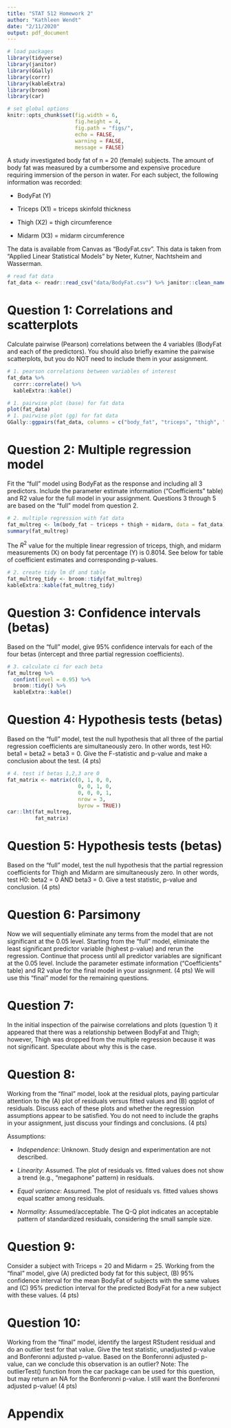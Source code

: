```yaml
---
title: "STAT 512 Homework 2"
author: "Kathleen Wendt"
date: "2/11/2020"
output: pdf_document
---
```


```r
# load packages
library(tidyverse)
library(janitor)
library(GGally)
library(corrr)
library(kableExtra)
library(broom)
library(car)
```

```r
# set global options
knitr::opts_chunk$set(fig.width = 6, 
                      fig.height = 4, 
                      fig.path = "figs/",
                      echo = FALSE, 
                      warning = FALSE, 
                      message = FALSE)
```

A study investigated body fat of n = 20 (female) subjects. The amount of body fat was measured by a cumbersome and expensive procedure requiring immersion of the person in water. For each subject, the following information was recorded:

- BodyFat (Y)

- Triceps (X1) = triceps skinfold thickness

- Thigh (X2) = thigh circumference

- Midarm (X3) = midarm circumference

The data is available from Canvas as “BodyFat.csv”. This data is taken from “Applied Linear Statistical Models” by Neter, Kutner, Nachtsheim and Wasserman.

```r
# read fat data
fat_data <- readr::read_csv("data/BodyFat.csv") %>% janitor::clean_names()
```

# Question 1: Correlations and scatterplots

Calculate pairwise (Pearson) correlations between the 4 variables (BodyFat and each of the predictors). You should also briefly examine the pairwise scatterplots, but you do NOT need to include them in your assignment.

```r
# 1. pearson correlations between variables of interest
fat_data %>% 
  corrr::correlate() %>% 
  kableExtra::kable()
```

```r
# 1. pairwise plot (base) for fat data
plot(fat_data)
# 1. pairwise plot (gg) for fat data
GGally::ggpairs(fat_data, columns = c("body_fat", "triceps", "thigh", "midarm"))
```

# Question 2: Multiple regression model

Fit the “full” model using BodyFat as the response and including all 3 predictors. Include the parameter estimate information (“Coefficients” table) and R2 value for the full model in your assignment. Questions 3 through 5 are based on the “full” model from question 2.

```r
# 2. multiple regression with fat data
fat_multreg <- lm(body_fat ~ triceps + thigh + midarm, data = fat_data)
summary(fat_multreg)
```

The $R^2$ value for the multiple linear regression of triceps, thigh, and midarm measurements (X) on body fat percentage (Y) is 0.8014. See below for table of coefficient estimates and corresponding p-values.

```r
# 2. create tidy lm df and table
fat_multreg_tidy <- broom::tidy(fat_multreg)
kableExtra::kable(fat_multreg_tidy)
```

# Question 3: Confidence intervals (betas)

Based on the “full” model, give 95% confidence intervals for each of the four betas (intercept and three partial regression coefficients).

```r
# 3. calculate ci for each beta
fat_multreg %>% 
  confint(level = 0.95) %>% 
  broom::tidy() %>% 
  kableExtra::kable()
```

# Question 4: Hypothesis tests (betas)

Based on the “full” model, test the null hypothesis that all three of the partial regression coefficients are simultaneously zero. In other words, test H0: beta1 = beta2 = beta3 = 0. Give the F-statistic and p-value and make a conclusion about the test. (4 pts)

```r
# 4. test if betas 1,2,3 are 0
fat_matrix <- matrix(c(0, 1, 0, 0,
                       0, 0, 1, 0,
                       0, 0, 0, 1,
                       nrow = 3, 
                       byrow = TRUE))
car::lht(fat_multreg, 
         fat_matrix)
```

# Question 5:  Hypothesis tests (betas)

Based on the “full” model, test the null hypothesis that the partial regression coefficients for Thigh and Midarm are simultaneously zero. In other words, test H0: beta2 = 0 AND beta3 = 0. Give a test statistic, p-value and conclusion. (4 pts)

# Question 6: Parsimony

Now we will sequentially eliminate any terms from the model that are not significant at the 0.05 level. Starting from the “full” model, eliminate the least significant predictor variable (highest p-value) and rerun the regression. Continue that process until all predictor variables are significant at the 0.05 level. Include the parameter estimate information (“Coefficients” table) and R2 value for the final model in your assignment. (4 pts) We will use this “final” model for the remaining questions.

# Question 7: 

In the initial inspection of the pairwise correlations and plots (question 1) it appeared that there was a relationship between BodyFat and Thigh; however, Thigh was dropped from the multiple regression because it was not significant. Speculate about why this is the case.

# Question 8: 

Working from the “final” model, look at the residual plots, paying particular attention to the (A) plot of residuals versus fitted values and (B) qqplot of residuals. Discuss each of these plots and whether the regression assumptions appear to be satisfied. You do not need to include the graphs in your assignment, just discuss your findings and conclusions. (4 pts)

Assumptions:

- *Independence*: Unknown. Study design and experimentation are not described.

- *Linearity*: Assumed. The plot of residuals vs. fitted values does not show a trend (e.g., "megaphone" pattern) in residuals.

- *Equal variance*: Assumed. The plot of residuals vs. fitted values shows equal scatter among residuals.

- *Normality*: Assumed/acceptable. The Q-Q plot indicates an acceptable pattern of standardized residuals, considering the small sample size. 

# Question 9:
Consider a subject with Triceps = 20 and Midarm = 25. Working from the “final” model, give (A) predicted body fat for this subject, (B) 95% confidence interval for the mean BodyFat of subjects with the same values and (C) 95% prediction interval for the predicted BodyFat for a new subject with these values. (4 pts)

# Question 10: 

Working from the “final” model, identify the largest RStudent residual and do an outlier test for that value. Give the test statistic, unadjusted p-value and Bonferonni adjusted p-value. Based on the Bonferonni adjusted p-value, can we conclude this observation is an outlier? Note: The outlierTest() function from the car package can be used for this question, but may return an NA for the Bonferonni p-value. I still want the Bonferonni adjusted p-value! (4 pts)

\newpage

# Appendix

```r
```
